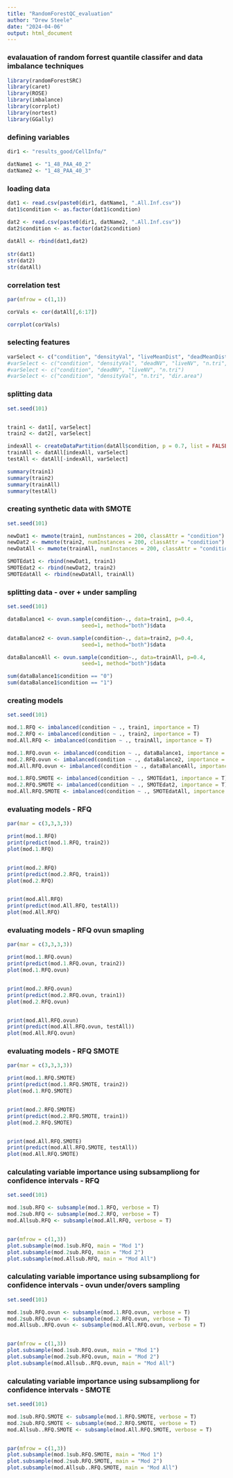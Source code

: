 ---
title: "RandomForestQC_evaluation"
author: "Drew Steele"
date: "2024-04-06"
output: html_document
---

### evalauation of random forrest quantile classifer and data imbalance techniques 

```{r}

library(randomForestSRC)
library(caret)
library(ROSE)
library(imbalance)
library(corrplot)
library(nortest)
library(GGally)

```

### defining variables 

```{r}
dir1 <- "results_good/CellInfo/"

datName1 <- "1_48_PAA_40_2"
datName2 <- "1_48_PAA_40_3"
```

### loading data 

```{r}
dat1 <- read.csv(paste0(dir1, datName1, ".All.Inf.csv"))
dat1$condition <- as.factor(dat1$condition)

dat2 <- read.csv(paste0(dir1, datName2, ".All.Inf.csv"))
dat2$condition <- as.factor(dat2$condition)
  
datAll <- rbind(dat1,dat2)
  
str(dat1)
str(dat2)
str(datAll)
```

### correlation test 

```{r}
par(mfrow = c(1,1))

corVals <- cor(datAll[,6:17])

corrplot(corVals)
```

### selecting features

```{r}
varSelect <- c("condition", "densityVal", "liveMeanDist", "deadMeanDist", "deadNV", "liveNV", "n.tri", "dir.area")
#varSelect <- c("condition", "densityVal", "deadNV", "liveNV", "n.tri", "dir.area")
#varSelect <- c("condition", "deadNV", "liveNV", "n.tri")
#varSelect <- c("condition", "densityVal", "n.tri", "dir.area")
```

### splitting data 

```{r}
set.seed(101)


train1 <- dat1[, varSelect]
train2 <- dat2[, varSelect]

indexAll <- createDataPartition(datAll$condition, p = 0.7, list = FALSE) # taking 40% of data
trainAll <- datAll[indexAll, varSelect]
testAll <- datAll[-indexAll, varSelect]

summary(train1)
summary(train2)
summary(trainAll)
summary(testAll)
```

### creating synthetic data with SMOTE 

```{r}
set.seed(101)

newDat1 <- mwmote(train1, numInstances = 200, classAttr = "condition")
newDat2 <- mwmote(train2, numInstances = 200, classAttr = "condition")
newDatAll <- mwmote(trainAll, numInstances = 200, classAttr = "condition")

SMOTEdat1 <- rbind(newDat1, train1)
SMOTEdat2 <- rbind(newDat2, train2)
SMOTEdatAll <- rbind(newDatAll, trainAll)
```

### splitting data - over + under sampling 

```{r}
set.seed(101)

dataBalance1 <- ovun.sample(condition~., data=train1, p=0.4,
                        seed=1, method="both")$data

dataBalance2 <- ovun.sample(condition~., data=train2, p=0.4,
                        seed=1, method="both")$data

dataBalanceAll <- ovun.sample(condition~., data=trainAll, p=0.4,
                        seed=1, method="both")$data

sum(dataBalance1$condition == "0")
sum(dataBalance1$condition == "1")
```

### creating models

```{r}
set.seed(101)

mod.1.RFQ <- imbalanced(condition ~ ., train1, importance = T)
mod.2.RFQ <- imbalanced(condition ~ ., train2, importance = T)
mod.All.RFQ <- imbalanced(condition ~ ., trainAll, importance = T)

mod.1.RFQ.ovun <- imbalanced(condition ~ ., dataBalance1, importance = T)
mod.2.RFQ.ovun <- imbalanced(condition ~ ., dataBalance2, importance = T)
mod.All.RFQ.ovun <- imbalanced(condition ~ ., dataBalanceAll, importance = T)

mod.1.RFQ.SMOTE <- imbalanced(condition ~ ., SMOTEdat1, importance = T)
mod.2.RFQ.SMOTE <- imbalanced(condition ~ ., SMOTEdat2, importance = T)
mod.All.RFQ.SMOTE <- imbalanced(condition ~ ., SMOTEdatAll, importance = T)
```

### evaluating models - RFQ

```{r}
par(mar = c(3,3,3,3))

print(mod.1.RFQ)
print(predict(mod.1.RFQ, train2))
plot(mod.1.RFQ)


print(mod.2.RFQ)
print(predict(mod.2.RFQ, train1))
plot(mod.2.RFQ)


print(mod.All.RFQ)
print(predict(mod.All.RFQ, testAll))
plot(mod.All.RFQ)
```

### evaluating models - RFQ ovun smapling

```{r}
par(mar = c(3,3,3,3))

print(mod.1.RFQ.ovun)
print(predict(mod.1.RFQ.ovun, train2))
plot(mod.1.RFQ.ovun)


print(mod.2.RFQ.ovun)
print(predict(mod.2.RFQ.ovun, train1))
plot(mod.2.RFQ.ovun)


print(mod.All.RFQ.ovun)
print(predict(mod.All.RFQ.ovun, testAll))
plot(mod.All.RFQ.ovun)
```

### evaluating models - RFQ SMOTE

```{r}
par(mar = c(3,3,3,3))

print(mod.1.RFQ.SMOTE)
print(predict(mod.1.RFQ.SMOTE, train2))
plot(mod.1.RFQ.SMOTE)


print(mod.2.RFQ.SMOTE)
print(predict(mod.2.RFQ.SMOTE, train1))
plot(mod.2.RFQ.SMOTE)


print(mod.All.RFQ.SMOTE)
print(predict(mod.All.RFQ.SMOTE, testAll))
plot(mod.All.RFQ.SMOTE)
```

### calculating variable importance using subsampliong for confidence intervals - RFQ

```{r}
set.seed(101)

mod.1sub.RFQ <- subsample(mod.1.RFQ, verbose = T)
mod.2sub.RFQ <- subsample(mod.2.RFQ, verbose = T)
mod.Allsub.RFQ <- subsample(mod.All.RFQ, verbose = T)


par(mfrow = c(1,3))
plot.subsample(mod.1sub.RFQ, main = "Mod 1")
plot.subsample(mod.2sub.RFQ, main = "Mod 2")
plot.subsample(mod.Allsub.RFQ, main = "Mod All")
```

### calculating variable importance using subsampliong for confidence intervals - ovun under/overs sampling

```{r}
set.seed(101)

mod.1sub.RFQ.ovun <- subsample(mod.1.RFQ.ovun, verbose = T)
mod.2sub.RFQ.ovun <- subsample(mod.2.RFQ.ovun, verbose = T)
mod.Allsub..RFQ.ovun <- subsample(mod.All.RFQ.ovun, verbose = T)


par(mfrow = c(1,3))
plot.subsample(mod.1sub.RFQ.ovun, main = "Mod 1")
plot.subsample(mod.2sub.RFQ.ovun, main = "Mod 2")
plot.subsample(mod.Allsub..RFQ.ovun, main = "Mod All")
```


### calculating variable importance using subsampliong for confidence intervals - SMOTE

```{r}
set.seed(101)

mod.1sub.RFQ.SMOTE <- subsample(mod.1.RFQ.SMOTE, verbose = T)
mod.2sub.RFQ.SMOTE <- subsample(mod.2.RFQ.SMOTE, verbose = T)
mod.Allsub..RFQ.SMOTE <- subsample(mod.All.RFQ.SMOTE, verbose = T)


par(mfrow = c(1,3))
plot.subsample(mod.1sub.RFQ.SMOTE, main = "Mod 1")
plot.subsample(mod.2sub.RFQ.SMOTE, main = "Mod 2")
plot.subsample(mod.Allsub..RFQ.SMOTE, main = "Mod All")
```

